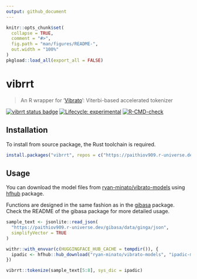 ```yaml
---
output: github_document
---
```


<!-- README.md is generated from README.Rmd. Please edit that file -->

```r
knitr::opts_chunk$set(
  collapse = TRUE,
  comment = "#>",
  fig.path = "man/figures/README-",
  out.width = "100%"
)
pkgload::load_all(export_all = FALSE)
```

# vibrrt

> An R wrapper for '[Vibrato](https://github.com/daac-tools/vibrato)': Viterbi-based accelerated tokenizer

<!-- badges: start -->
[![vibrrt status badge](https://paithiov909.r-universe.dev/badges/vibrrt)](https://paithiov909.r-universe.dev)
[![Lifecycle: experimental](https://img.shields.io/badge/lifecycle-experimental-orange.svg)](https://lifecycle.r-lib.org/articles/stages.html#experimental)
[![R-CMD-check](https://github.com/paithiov909/vibrrt/actions/workflows/R-CMD-check.yaml/badge.svg)](https://github.com/paithiov909/vibrrt/actions/workflows/R-CMD-check.yaml)
<!-- badges: end -->

## Installation

To install from source package, the Rust toolchain is required.

```r
install.packages("vibrrt", repos = c("https://paithiov909.r-universe.dev", "https://cloud.r-project.org"))
```

## Usage

You can download the model files from [ryan-minato/vibrato-models](https://huggingface.co/ryan-minato/vibrato-models)
using [hfhub](https://github.com/mlverse/hfhub) package.

Functions are designed in the same fashion as in the [gibasa](https://github.com/paithiov909/gibasa) package.
Check the README of the gibasa package for more detailed usage.

```r
sample_text <- jsonlite::read_json(
  "https://paithiov909.r-universe.dev/gibasa/data/ginga/json",
  simplifyVector = TRUE
)

withr::with_envvar(c(HUGGINGFACE_HUB_CACHE = tempdir()), {
  ipadic <- hfhub::hub_download("ryan-minato/vibrato-models", "ipadic-mecab-2_7_0/system.dic")
})

vibrrt::tokenize(sample_text[5:8], sys_dic = ipadic)
```
